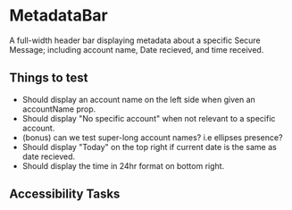 
<Meta title="MetadataBar/Default" component={MetadataBar} />

# MetadataBar

A full-width header bar displaying metadata about a specific
Secure Message; including account name, Date recieved, and time received.

## Things to test

- Should display an account name on the left side when given an accountName prop.
- Should display "No specific account" when not relevant to a specific account.
- (bonus) can we test super-long account names? i.e ellipses presence?
- Should display "Today" on the top right if current date is the same as date recieved.
- Should display the time in 24hr format on bottom right.

## Accessibility Tasks
